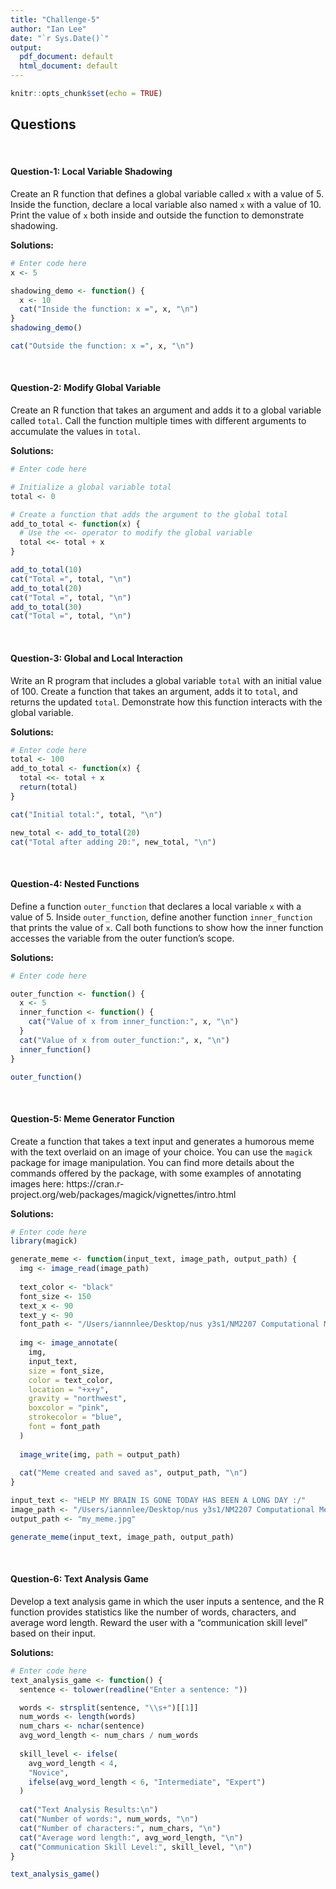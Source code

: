 ```yaml
---
title: "Challenge-5"
author: "Ian Lee"
date: "`r Sys.Date()`"
output:
  pdf_document: default
  html_document: default
---
```


```r
knitr::opts_chunk$set(echo = TRUE)
```

## Questions
<br>

#### Question-1: Local Variable Shadowing 

Create an R function that defines a global variable called `x` with a value of 5. Inside the function, declare a local variable also named `x` with a value of 10. Print the value of `x` both inside and outside the function to demonstrate shadowing.

**Solutions:**

```r
# Enter code here
x <- 5

shadowing_demo <- function() {
  x <- 10  
  cat("Inside the function: x =", x, "\n")
}
shadowing_demo()

cat("Outside the function: x =", x, "\n")
```
<br>

#### Question-2: Modify Global Variable

Create an R function that takes an argument and adds it to a global variable called `total`. Call the function multiple times with different arguments to accumulate the values in `total`.

**Solutions:**

```r
# Enter code here

# Initialize a global variable total
total <- 0

# Create a function that adds the argument to the global total
add_to_total <- function(x) {
  # Use the <<- operator to modify the global variable
  total <<- total + x
}

add_to_total(10)
cat("Total =", total, "\n")
add_to_total(20)
cat("Total =", total, "\n")
add_to_total(30)
cat("Total =", total, "\n")
```
<br>

#### Question-3: Global and Local Interaction 

Write an R program that includes a global variable `total` with an initial value of 100. Create a function that takes an argument, adds it to `total`, and returns the updated `total`. Demonstrate how this function interacts with the global variable.

**Solutions:**

```r
# Enter code here
total <- 100
add_to_total <- function(x) {
  total <<- total + x
  return(total)
}

cat("Initial total:", total, "\n")

new_total <- add_to_total(20)
cat("Total after adding 20:", new_total, "\n")
```
<br>

#### Question-4: Nested Functions

Define a function `outer_function` that declares a local variable `x` with a value of 5. Inside `outer_function`, define another function `inner_function` that prints the value of `x`. Call both functions to show how the inner function accesses the variable from the outer function's scope.

**Solutions:**

```r
# Enter code here

outer_function <- function() {
  x <- 5  
  inner_function <- function() {
    cat("Value of x from inner_function:", x, "\n")
  }
  cat("Value of x from outer_function:", x, "\n")
  inner_function()  
}

outer_function()
```
<br>

#### Question-5: Meme Generator Function

Create a function that takes a text input and generates a humorous meme with the text overlaid on an image of your choice. You can use the `magick` package for image manipulation. You can find more details about the commands offered by the package, with some examples of annotating images here: https://cran.r-project.org/web/packages/magick/vignettes/intro.html

**Solutions:**

```r
# Enter code here
library(magick)

generate_meme <- function(input_text, image_path, output_path) {
  img <- image_read(image_path)
  
  text_color <- "black"
  font_size <- 150
  text_x <- 90
  text_y <- 90
  font_path <- "/Users/iannnlee/Desktop/nus y3s1/NM2207 Computational Media Literacy/Week-5/Challenge/Freedom-10eM.ttf"  
  
  img <- image_annotate(
    img,
    input_text,
    size = font_size,
    color = text_color,
    location = "+x+y",
    gravity = "northwest",
    boxcolor = "pink",
    strokecolor = "blue",
    font = font_path
  )
  
  image_write(img, path = output_path)
  
  cat("Meme created and saved as", output_path, "\n")
}

input_text <- "HELP MY BRAIN IS GONE TODAY HAS BEEN A LONG DAY :/"
image_path <- "/Users/iannnlee/Desktop/nus y3s1/NM2207 Computational Media Literacy/Week-5/Challenge/rashypic.jpeg"  
output_path <- "my_meme.jpg"

generate_meme(input_text, image_path, output_path)

```
<br>

#### Question-6: Text Analysis Game  

Develop a text analysis game in which the user inputs a sentence, and the R function provides statistics like the number of words, characters, and average word length. Reward the user with a "communication skill level" based on their input.

**Solutions:**

```r
# Enter code here
text_analysis_game <- function() {
  sentence <- tolower(readline("Enter a sentence: "))

  words <- strsplit(sentence, "\\s+")[[1]]
  num_words <- length(words)
  num_chars <- nchar(sentence)
  avg_word_length <- num_chars / num_words
  
  skill_level <- ifelse(
    avg_word_length < 4,
    "Novice",
    ifelse(avg_word_length < 6, "Intermediate", "Expert")
  )
  
  cat("Text Analysis Results:\n")
  cat("Number of words:", num_words, "\n")
  cat("Number of characters:", num_chars, "\n")
  cat("Average word length:", avg_word_length, "\n")
  cat("Communication Skill Level:", skill_level, "\n")
}

text_analysis_game()
```
<br>